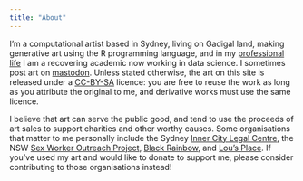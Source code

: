 ```yaml
---
title: "About"
---
```



I'm a computational artist based in Sydney, living on Gadigal land, making generative art using the R programming language, and in my [professional life](https://djnavarro.net) I am a recovering academic now working in data science. I sometimes post art on [mastodon](https://genart.social/@djnavarro). Unless stated otherwise, the art on this site is released under a [CC-BY-SA](https://creativecommons.org/licenses/by-sa/4.0/) licence: you are free to reuse the work as long as you attribute the original to me, and derivative works must use the same licence. 

I believe that art can serve the public good, and tend to use the proceeds of art sales to support charities and other worthy causes. Some organisations that matter to me personally include the Sydney [Inner City Legal Centre](https://www.iclc.org.au/), the NSW [Sex Worker Outreach Project](https://swop.org.au/), [Black Rainbow](http://www.blackrainbow.org.au/), and [Lou's Place](https://www.lousplace.com.au/). If you've used my art and would like to donate to support me, please consider contributing to those organisations instead!
